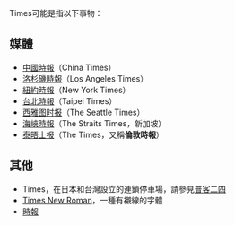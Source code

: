 {{wiktionarypar|times|Times}}
Times可能是指以下事物：

== 媒體 ==
*[[中國時報|中國時報]]（China Times）
*[[洛杉磯時報|洛杉磯時報]]（Los Angeles Times）
*[[紐約時報|紐約時報]]（New York Times）
*[[台北時報|台北時報]]（Taipei Times）
*[[西雅图时报|西雅图时报]]（The Seattle Times）
*[[海峽時報|海峽時報]]（The Straits Times，新加坡）
*[[泰晤士报|泰晤士报]]（The Times，又稱'''倫敦時報'''）

== 其他 ==
*Times，在日本和台灣設立的連鎖停車場，請參見[[普客二四|普客二四]]
*[[Times_New_Roman|Times New Roman]]，一種有襯線的字體
*[[時報|時報]]

{{disambig}}